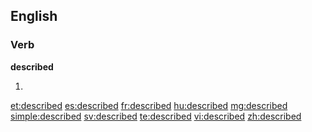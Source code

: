 ==English==

===Verb===
'''described'''

# {{past of|describe}}

[[et:described]]
[[es:described]]
[[fr:described]]
[[hu:described]]
[[mg:described]]
[[simple:described]]
[[sv:described]]
[[te:described]]
[[vi:described]]
[[zh:described]]